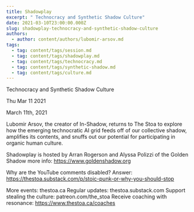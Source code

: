 ```yaml
---
title: Shadowplay
excerpt: " Technocracy and Synthetic Shadow Culture"
date: 2021-03-10T23:00:00.000Z
slug: shadowplay-technocracy-and-synthetic-shadow-culture
authors:
  - author: content/authors/lubomir-arsov.md
tags:
  - tag: content/tags/session.md
  - tag: content/tags/shadowplay.md
  - tag: content/tags/technocracy.md
  - tag: content/tags/synthetic-shadow.md
  - tag: content/tags/culture.md
---
```




 Technocracy and Synthetic Shadow Culture

Thu Mar 11 2021

March 11th, 2021

Lubomir Arsov, the creator of In-Shadow, returns to The Stoa to explore how the emerging technocratic AI grid feeds off of our collective shadow, amplifies its contents, and snuffs out our potential for participating in organic human culture.

Shadowplay is hosted by Arran Rogerson and Alyssa Polizzi of the Golden Shadow more info: https://www.goldenshadow.org

Why are the YouTube comments disabled? Answer: https://thestoa.substack.com/p/stoic-punk-or-why-you-should-stop

More events: thestoa.ca
Regular updates: thestoa.substack.com
Support stealing the culture: patreon.com/the_stoa
Receive coaching with resonance: https://www.thestoa.ca/coaches


